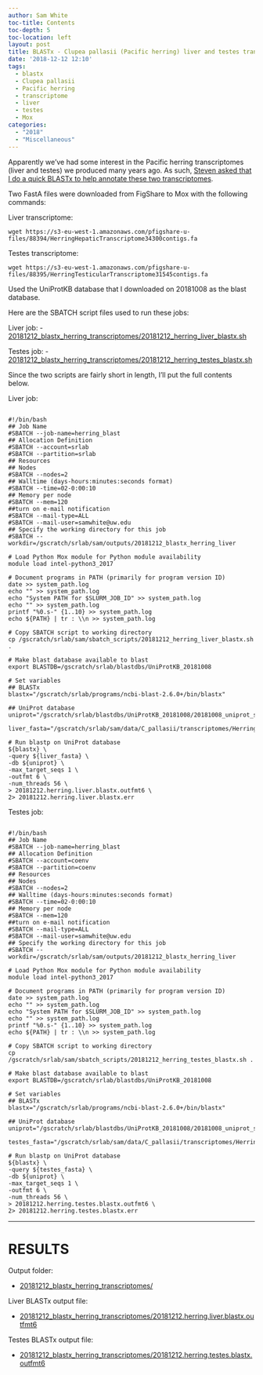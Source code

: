 ```yaml
---
author: Sam White
toc-title: Contents
toc-depth: 5
toc-location: left
layout: post
title: BLASTx - Clupea pallasii (Pacific herring) liver and testes transcriptomes on Mox
date: '2018-12-12 12:10'
tags:
  - blastx
  - Clupea pallasii
  - Pacific herring
  - transcriptome
  - liver
  - testes
  - Mox
categories:
  - "2018"
  - "Miscellaneous"
---
```

Apparently we've had some interest in the Pacific herring transcriptomes (liver and testes) we produced many years ago. As such, [Steven asked that I do a quick BLASTx to help annotate these two transcriptomes](https://github.com/RobertsLab/resources/issues/511).

Two FastA files were downloaded from FigShare to Mox with the following commands:

Liver transcriptome:

```wget https://s3-eu-west-1.amazonaws.com/pfigshare-u-files/88394/HerringHepaticTranscriptome34300contigs.fa```

Testes transcriptome:

```wget https://s3-eu-west-1.amazonaws.com/pfigshare-u-files/88395/HerringTesticularTranscriptome31545contigs.fa```

Used the UniProtKB database that I downloaded on 20181008 as the blast database.

Here are the SBATCH script files used to run these jobs:

Liver job:
- [20181212_blastx_herring_transcriptomes/20181212_herring_liver_blastx.sh](http://gannet.fish.washington.edu/Atumefaciens/20181212_blastx_herring_transcriptomes/20181212_herring_liver_blastx.sh)

Testes job:
- [20181212_blastx_herring_transcriptomes/20181212_herring_testes_blastx.sh](http://gannet.fish.washington.edu/Atumefaciens/20181212_blastx_herring_transcriptomes/20181212_herring_testes_blastx.sh)


Since the two scripts are fairly short in length, I'll put the full contents below.

Liver job:

<pre><code>
#!/bin/bash
## Job Name
#SBATCH --job-name=herring_blast
## Allocation Definition
#SBATCH --account=srlab
#SBATCH --partition=srlab
## Resources
## Nodes
#SBATCH --nodes=2
## Walltime (days-hours:minutes:seconds format)
#SBATCH --time=02-0:00:10
## Memory per node
#SBATCH --mem=120
##turn on e-mail notification
#SBATCH --mail-type=ALL
#SBATCH --mail-user=samwhite@uw.edu
## Specify the working directory for this job
#SBATCH --workdir=/gscratch/srlab/sam/outputs/20181212_blastx_herring_liver

# Load Python Mox module for Python module availability
module load intel-python3_2017

# Document programs in PATH (primarily for program version ID)
date >> system_path.log
echo "" >> system_path.log
echo "System PATH for $SLURM_JOB_ID" >> system_path.log
echo "" >> system_path.log
printf "%0.s-" {1..10} >> system_path.log
echo ${PATH} | tr : \\n >> system_path.log

# Copy SBATCH script to working directory
cp /gscratch/srlab/sam/sbatch_scripts/20181212_herring_liver_blastx.sh .

# Make blast database available to blast
export BLASTDB=/gscratch/srlab/blastdbs/UniProtKB_20181008

# Set variables
## BLASTx
blastx="/gscratch/srlab/programs/ncbi-blast-2.6.0+/bin/blastx"

## UniProt database
uniprot="/gscratch/srlab/blastdbs/UniProtKB_20181008/20181008_uniprot_sprot.fasta"

liver_fasta="/gscratch/srlab/sam/data/C_pallasii/transcriptomes/HerringHepaticTranscriptome34300contigs.fa"

# Run blastp on UniProt database
${blastx} \
-query ${liver_fasta} \
-db ${uniprot} \
-max_target_seqs 1 \
-outfmt 6 \
-num_threads 56 \
> 20181212.herring.liver.blastx.outfmt6 \
2> 20181212.herring.liver.blastx.err
</code></pre>


Testes job:

<pre><code>
#!/bin/bash
## Job Name
#SBATCH --job-name=herring_blast
## Allocation Definition
#SBATCH --account=coenv
#SBATCH --partition=coenv
## Resources
## Nodes
#SBATCH --nodes=2
## Walltime (days-hours:minutes:seconds format)
#SBATCH --time=02-0:00:10
## Memory per node
#SBATCH --mem=120
##turn on e-mail notification
#SBATCH --mail-type=ALL
#SBATCH --mail-user=samwhite@uw.edu
## Specify the working directory for this job
#SBATCH --workdir=/gscratch/srlab/sam/outputs/20181212_blastx_herring_liver

# Load Python Mox module for Python module availability
module load intel-python3_2017

# Document programs in PATH (primarily for program version ID)
date >> system_path.log
echo "" >> system_path.log
echo "System PATH for $SLURM_JOB_ID" >> system_path.log
echo "" >> system_path.log
printf "%0.s-" {1..10} >> system_path.log
echo ${PATH} | tr : \\n >> system_path.log

# Copy SBATCH script to working directory
cp /gscratch/srlab/sam/sbatch_scripts/20181212_herring_testes_blastx.sh .

# Make blast database available to blast
export BLASTDB=/gscratch/srlab/blastdbs/UniProtKB_20181008

# Set variables
## BLASTx
blastx="/gscratch/srlab/programs/ncbi-blast-2.6.0+/bin/blastx"

## UniProt database
uniprot="/gscratch/srlab/blastdbs/UniProtKB_20181008/20181008_uniprot_sprot.fasta"

testes_fasta="/gscratch/srlab/sam/data/C_pallasii/transcriptomes/HerringTesticularTranscriptome31545contigs.fa"

# Run blastp on UniProt database
${blastx} \
-query ${testes_fasta} \
-db ${uniprot} \
-max_target_seqs 1 \
-outfmt 6 \
-num_threads 56 \
> 20181212.herring.testes.blastx.outfmt6 \
2> 20181212.herring.testes.blastx.err
</code></pre>

---

# RESULTS

Output folder:

- [20181212_blastx_herring_transcriptomes/](http://gannet.fish.washington.edu/Atumefaciens/20181212_blastx_herring_transcriptomes/)

Liver BLASTx output file:

- [20181212_blastx_herring_transcriptomes/20181212.herring.liver.blastx.outfmt6](http://gannet.fish.washington.edu/Atumefaciens/20181212_blastx_herring_transcriptomes/20181212.herring.liver.blastx.outfmt6)

Testes BLASTx output file:

- [20181212_blastx_herring_transcriptomes/20181212.herring.testes.blastx.outfmt6](http://gannet.fish.washington.edu/Atumefaciens/20181212_blastx_herring_transcriptomes/20181212.herring.testes.blastx.outfmt6)
